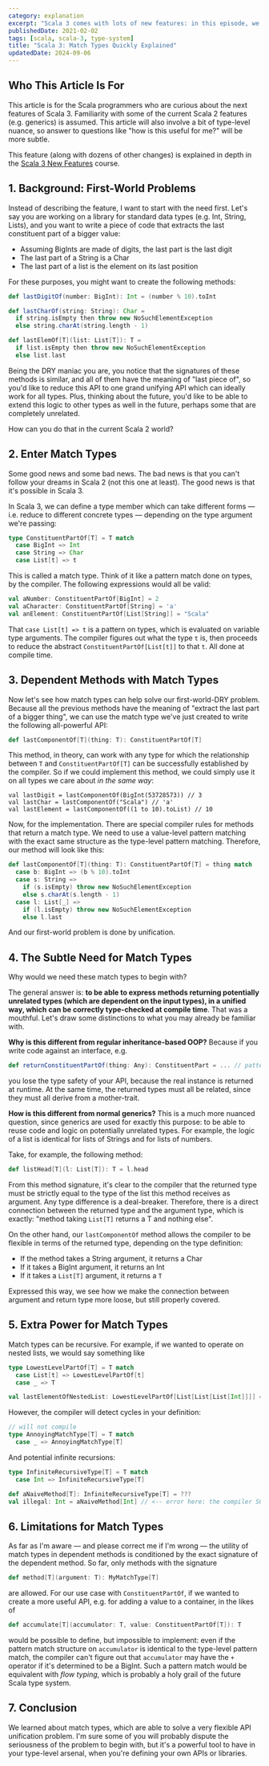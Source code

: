 ```yaml
---
category: explanation
excerpt: "Scala 3 comes with lots of new features: in this episode, we dive into match types, a powerful tool for pattern matching on types and more accurate type checking"
publishedDate: 2021-02-02
tags: [scala, scala-3, type-system]
title: "Scala 3: Match Types Quickly Explained"
updatedDate: 2024-09-06
---
```


## Who This Article Is For

This article is for the Scala programmers who are curious about the next features of Scala 3. Familiarity with some of the current Scala 2 features (e.g. generics) is assumed. This article will also involve a bit of type-level nuance, so answer to questions like "how is this useful for me?" will be more subtle.

This feature (along with dozens of other changes) is explained in depth in the [Scala 3 New Features](/courses/scala-3-new-features) course.

## 1. Background: First-World Problems

Instead of describing the feature, I want to start with the need first. Let's say you are working on a library for standard data types (e.g. Int, String, Lists), and you want to write a piece of code that extracts the last constituent part of a bigger value:

- Assuming BigInts are made of digits, the last part is the last digit
- The last part of a String is a Char
- The last part of a list is the element on its last position

For these purposes, you might want to create the following methods:

```scala
def lastDigitOf(number: BigInt): Int = (number % 10).toInt

def lastCharOf(string: String): Char =
  if string.isEmpty then throw new NoSuchElementException
  else string.charAt(string.length - 1)

def lastElemOf[T](list: List[T]): T =
  if list.isEmpty then throw new NoSuchElementException
  else list.last
```

Being the DRY maniac you are, you notice that the signatures of these methods is similar, and all of them have the meaning of "last piece of", so you'd like to reduce this API to one grand unifying API which can ideally work for all types. Plus, thinking about the future, you'd like to be able to extend this logic to other types as well in the future, perhaps some that are completely unrelated.

How can you do that in the current Scala 2 world?

## 2. Enter Match Types

Some good news and some bad news. The bad news is that you can't follow your dreams in Scala 2 (not this one at least). The good news is that it's possible in Scala 3.

In Scala 3, we can define a type member which can take different forms &mdash; i.e. reduce to different concrete types &mdash; depending on the type argument we're passing:

```scala
type ConstituentPartOf[T] = T match
  case BigInt => Int
  case String => Char
  case List[t] => t
```

This is called a match type. Think of it like a pattern match done on types, by the compiler. The following expressions would all be valid:

```scala
val aNumber: ConstituentPartOf[BigInt] = 2
val aCharacter: ConstituentPartOf[String] = 'a'
val anElement: ConstituentPartOf[List[String]] = "Scala"
```

That `case List[t] => t` is a pattern on types, which is evaluated on variable type arguments. The compiler figures out what the type `t` is, then proceeds to reduce the abstract `ConstituentPartOf[List[t]]` to that `t`. All done at compile time.

## 3. Dependent Methods with Match Types

Now let's see how match types can help solve our first-world-DRY problem. Because all the previous methods have the meaning of "extract the last part of a bigger thing", we can use the match type we've just created to write the following all-powerful API:

```scala
def lastComponentOf[T](thing: T): ConstituentPartOf[T]
```

This method, in theory, can work with any type for which the relationship between `T` and `ConstituentPartOf[T]` can be successfully established by the compiler. So if we could implement this method, we could simply use it on all types we care about _in the same way_:

```
val lastDigit = lastComponentOf(BigInt(53728573)) // 3
val lastChar = lastComponentOf("Scala") // 'a'
val lastElement = lastComponentOf((1 to 10).toList) // 10
```

Now, for the implementation. There are special compiler rules for methods that return a match type. We need to use a value-level pattern matching with the exact same structure as the type-level pattern matching. Therefore, our method will look like this:

```scala
def lastComponentOf[T](thing: T): ConstituentPartOf[T] = thing match
  case b: BigInt => (b % 10).toInt
  case s: String =>
    if (s.isEmpty) throw new NoSuchElementException
    else s.charAt(s.length - 1)
  case l: List[_] =>
    if (l.isEmpty) throw new NoSuchElementException
    else l.last
```

And our first-world problem is done by unification.

## 4. The Subtle Need for Match Types

Why would we need these match types to begin with?

The general answer is: **to be able to express methods returning potentially unrelated types (which are dependent on the input types), in a unified way, which can be correctly type-checked at compile time**. That was a mouthful. Let's draw some distinctions to what you may already be familiar with.

**Why is this different from regular inheritance-based OOP?** Because if you write code against an interface, e.g.

```scala
def returnConstituentPartOf(thing: Any): ConstituentPart = ... // pattern match
```

you lose the type safety of your API, because the real instance is returned at runtime. At the same time, the returned types must all be related, since they must all derive from a mother-trait.

**How is this different from normal generics?** This is a much more nuanced question, since generics are used for exactly this purpose: to be able to reuse code and logic on potentially unrelated types. For example, the logic of a list is identical for lists of Strings and for lists of numbers.

Take, for example, the following method:

```scala
def listHead[T](l: List[T]): T = l.head
```

From this method signature, it's clear to the compiler that the returned type must be strictly equal to the type of the list this method receives as argument. Any type difference is a deal-breaker. Therefore, there is a direct connection between the returned type and the argument type, which is exactly: "method taking `List[T]` returns a T and nothing else".

On the other hand, our `lastComponentOf` method allows the compiler to be flexible in terms of the returned type, depending on the type definition:

- If the method takes a String argument, it returns a Char
- If it takes a BigInt argument, it returns an Int
- If it takes a `List[T]` argument, it returns a `T`

Expressed this way, we see how we make the connection between argument and return type more loose, but still properly covered.

## 5. Extra Power for Match Types

Match types can be recursive. For example, if we wanted to operate on nested lists, we would say something like

```scala
type LowestLevelPartOf[T] = T match
  case List[t] => LowestLevelPartOf[t]
  case _ => T

val lastElementOfNestedList: LowestLevelPartOf[List[List[List[Int]]]] = 2 // ok
```

However, the compiler will detect cycles in your definition:

```scala
// will not compile
type AnnoyingMatchType[T] = T match
  case _ => AnnoyingMatchType[T]
```

And potential infinite recursions:

```scala
type InfiniteRecursiveType[T] = T match
  case Int => InfiniteRecursiveType[T]

def aNaiveMethod[T]: InfiniteRecursiveType[T] = ???
val illegal: Int = aNaiveMethod[Int] // <-- error here: the compiler SO'd trying to find your type
```

## 6. Limitations for Match Types

As far as I'm aware &mdash; and please correct me if I'm wrong &mdash; the utility of match types in dependent methods is conditioned by the exact signature of the dependent method. So far, only methods with the signature

```scala
def method[T](argument: T): MyMatchType[T]
```

are allowed. For our use case with `ConstituentPartOf`, if we wanted to create a more useful API, e.g. for adding a value to a container, in the likes of

```scala
def accumulate[T](accumulator: T, value: ConstituentPartOf[T]): T
```

would be possible to define, but impossible to implement: even if the pattern match structure on `accumulator` is identical to the type-level pattern match, the compiler can't figure out that `accumulator` may have the `+` operator if it's determined to be a BigInt. Such a pattern match would be equivalent with _flow typing_, which is probably a holy grail of the future Scala type system.

## 7. Conclusion

We learned about match types, which are able to solve a very flexible API unification problem. I'm sure some of you will probably dispute the seriousness of the problem to begin with, but it's a powerful tool to have in your type-level arsenal, when you're defining your own APIs or libraries.
